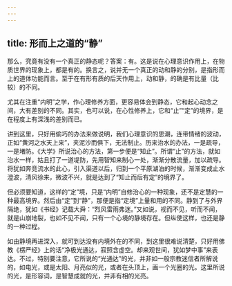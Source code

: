 ```yaml
---
---
---
```

title: 形而上之道的“静”
---




那么，究竟有没有一个真正的静态呢？答案：有。这是说在心理意识作用上，在物质世界的现象上，都是有的。换言之，说并无一个真正的动和静的分别，是指形而上的道体功能而言。至于在有形有质的后天作用上，动和静，的确是有比量（比较）的不同。

尤其在注重“内明”之学，作心理修养方面，更容易体会到静态，它和起心动念之间，大有差别的不同。其实，也可以说，在心性修养上，它和“止”“定”的境界，是在程度上有深浅的差别而已。

讲到这里，只好用偷巧的办法来做说明，我们心理意识的思潮，连带情绪的波动，正如“黄河之水天上来”，夹泥沙而俱下，无法制止。历来治水的办法，一是疏导，一是堵防。《大学》所说治心的方法，第一步便是“知止”。所谓“止”的方法，就如治水一样，姑且打了一道堤防，先用智知来制心一处，渐渐分散流量，加以疏导。将犹如奔竞流水的此心，引入渠道以后，归到一个平原湖泊的时候，渐渐变成止水澄波，清风徐来，微波不兴，就是达到了“知止而后有定”的境界了。

但必须要知道，这样的“定”境，只是“内明”自修治心的一种现象，还不是定慧的一种最高境界。然后由“定”到“静”，那便是指“定境”上量和用的不同。静到了与外界隔绝，犹如《书经》记载大舜：“烈风雷雨弗迷。”又如说，视而不见，听而不闻，就是山崩地裂，也如不见不闻，只有一个心境的静境存在。但纵使这样，也还是静的一种过程。

如由静境再进深入，就可到达没有内境外在的不同，到这里很难说清楚，只好用佛教《楞严经》上的话“净极光通达，寂照含虚空。却来观世间，犹如梦中事”来表达。不过，特别要注意，它所说的“光通达”的光，并非如一般宗教迷信者所解说的，如电光，或是太阳、月亮似的光，或者在头顶上，画一个光圈的光。这里所说的光，是形容词，是智慧成就的光，并非有相的光亮。